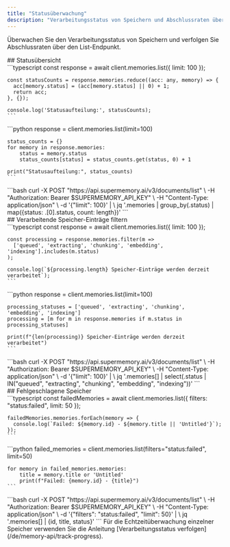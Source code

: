 ```yaml
---
title: "Statusüberwachung"
description: "Verarbeitungsstatus von Speichern und Abschlussraten überwachen"
---
```


Überwachen Sie den Verarbeitungsstatus von Speichern und verfolgen Sie Abschlussraten über den List-Endpunkt.

<div id="status-overview">
  ## Statusübersicht
</div>

<Tabs>
  <Tab title="TypeScript">
    ```typescript
    const response = await client.memories.list({ limit: 100 });

    const statusCounts = response.memories.reduce((acc: any, memory) => {
      acc[memory.status] = (acc[memory.status] || 0) + 1;
      return acc;
    }, {});

    console.log('Statusaufteilung:', statusCounts);
    ```
  </Tab>

  <Tab title="Python">
    ```python
    response = client.memories.list(limit=100)

    status_counts = {}
    for memory in response.memories:
        status = memory.status
        status_counts[status] = status_counts.get(status, 0) + 1

    print("Statusaufteilung:", status_counts)
    ```
  </Tab>

  <Tab title="cURL">
    ```bash
    curl -X POST "https://api.supermemory.ai/v3/documents/list" \
      -H "Authorization: Bearer $SUPERMEMORY_API_KEY" \
      -H "Content-Type: application/json" \
      -d '{"limit": 100}' | \
      jq '.memories | group_by(.status) | map({status: .[0].status, count: length})'
    ```
  </Tab>
</Tabs>

<div id="filter-processing-memories">
  ## Verarbeitende Speicher-Einträge filtern
</div>

<Tabs>
  <Tab title="TypeScript">
    ```typescript
    const response = await client.memories.list({ limit: 100 });

    const processing = response.memories.filter(m =>
      ['queued', 'extracting', 'chunking', 'embedding', 'indexing'].includes(m.status)
    );

    console.log(`${processing.length} Speicher‑Einträge werden derzeit verarbeitet`);
    ```
  </Tab>

  <Tab title="Python">
    ```python
    response = client.memories.list(limit=100)

    processing_statuses = ['queued', 'extracting', 'chunking', 'embedding', 'indexing']
    processing = [m for m in response.memories if m.status in processing_statuses]

    print(f"{len(processing)} Speicher‑Einträge werden derzeit verarbeitet")
    ```
  </Tab>

  <Tab title="cURL">
    ```bash
    curl -X POST "https://api.supermemory.ai/v3/documents/list" \
      -H "Authorization: Bearer $SUPERMEMORY_API_KEY" \
      -H "Content-Type: application/json" \
      -d '{"limit": 100}' | \
      jq '.memories[] | select(.status | IN("queued", "extracting", "chunking", "embedding", "indexing"))'
    ```
  </Tab>
</Tabs>

<div id="failed-memories">
  ## Fehlgeschlagene Speicher
</div>

<Tabs>
  <Tab title="TypeScript">
    ```typescript
    const failedMemories = await client.memories.list({
      filters: "status:failed",
      limit: 50
    });

    failedMemories.memories.forEach(memory => {
      console.log(`Failed: ${memory.id} - ${memory.title || 'Untitled'}`);
    });
    ```
  </Tab>

  <Tab title="Python">
    ```python
    failed_memories = client.memories.list(filters="status:failed", limit=50)

    for memory in failed_memories.memories:
        title = memory.title or 'Untitled'
        print(f"Failed: {memory.id} - {title}")
    ```
  </Tab>

  <Tab title="cURL">
    ```bash
    curl -X POST "https://api.supermemory.ai/v3/documents/list" \
      -H "Authorization: Bearer $SUPERMEMORY_API_KEY" \
      -H "Content-Type: application/json" \
      -d '{"filters": "status:failed", "limit": 50}' | \
      jq '.memories[] | {id, title, status}'
    ```
  </Tab>
</Tabs>

<Note>
  Für die Echtzeitüberwachung einzelner Speicher verwenden Sie die Anleitung [Verarbeitungsstatus verfolgen](/de/memory-api/track-progress).
</Note>